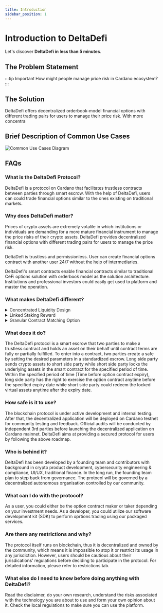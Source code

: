 ```yaml
---
title: Introduction
sidebar_position: 1
---
```


# Introduction to DeltaDefi

Let's discover **DeltaDefi in less than 5 minutes**.

## The Problem Statement
:::tip Important
How might people manage price risk in Cardano ecosystem?
:::

## The Solution

DeltaDefi offers decentralized orderbook-model financial options with different trading pairs for users to manage their price risk. With more concentra

## Brief Description of Common Use Cases

![Common Use Cases Diagram](/img/Common_use_cases.png)

## FAQs

### What is the DeltaDefi Protocol?

DeltaDefi is a protocol on Cardano that facilitates trustless contracts between parties through smart escrow. With the help of DeltaDefi, users can could trade financial options similar to the ones existing on traditional markets.

### Why does DeltaDefi matter?

Prices of crypto assets are extremely votalile in which institutions or individuals are demanding for a more mature financial instrument to manage the price risks of their crypto assets. DeltaDefi provides decentralized financial options with different trading pairs for users to manage the price risk. 

DeltaDefi is trustless and permissionless. User can create financial options contract with another user 24/7 without the help of intermediaries. 

DeltaDefi's smart contracts enable financial contracts similar to traditional CeFi options solution with orderbook model as the solution architecture. Institutions and professional investors could easily get used to platform and master the operation.

### What makes DeltaDefi different?

<details>
  <summary>Concentrated Liquidity Design</summary>
  <div>
        Liqudity make will only be allowed to select limited choices of (1) Maturity Dates (2) Strike price (3) Option Contract Price (Premium)
  </div>
</details>

<details>
  <summary>Linked Staking Reward</summary>
  <div>
       Users' locked Ada can be automicatlly staked to dedicated stakepool to provide users with additional investment return
  </div>
</details>

<details>
  <summary>Granular Contract Matching Option</summary>
  <div>
       Options Takers can partially match the option contracts if the option contract size is too big for them.
  </div>
</details>

### What does it do?

The DeltaDefi protocol is a smart escrow that two parties to make a trustless contract and holds an asset on their behalf until contract terms are fully or partially fulfilled. To enter into a contract, two parties create a safe by setting the desired parameters in a standardized escrow. Long side party sends crypto assets to short side party while short side party locks the underlying assets in the smart contract for the specified period of time. Within the specified period of time (Time before option contract expiry), long side party has the right to exercise the option contract anytime before the specified expiry date while short side party could redeem the locked virtual assets anytime after the expiry date. 

### How safe is it to use?

The blockchain protocol is under active development and internal testing. After that, the decentralized application will be deployed on Cardano testnet for community testing and feedback. Official audits will be conducted by independent 3rd parties before launching the decentralized application on Cardano mainnet. DeltaDefi aims at providing a secured protocol for users by following the above roadmap.

### Who is behind it?

DeltaDefi has been developed by a founding team and contributors with background in crypto product development, cybersecurity engineering & compliance, UI/UX, traditional finance. In the long run, the founding team plan to step back from governance. The protocol will be governed by a decentralized autonomous organisation controlled by our community.

### What can I do with the protocol?

As a user, you could either be the option contract maker or taker depending on your investment needs. 
As a developer, you could utilize our software development kit (SDK) to perform oprtions trading using our packaged services.

### Are there any restrictions and why?

The protocol itself runs on blockchain, thus it is decentralized and owned by the community, which means it is impossible to stop it or restrict its usage in any jurisdiction. However, users should be cautious about their jurisdications' regulations before deciding to participate in the protocol. For detailed information, please refer to restrictions tab.

### What else do I need to know before doing anything with DeltaDefi?

Read the disclaimer, do your own research, understand the risks associated with the technology you are about to use and form your own opinion about it. Check the local regulations to make sure you can use the platform.











